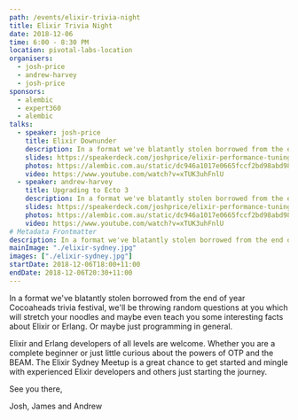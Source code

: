 ```yaml
---
path: /events/elixir-trivia-night
title: Elixir Trivia Night
date: 2018-12-06
time: 6:00 - 8:30 PM
location: pivotal-labs-location
organisers:
  - josh-price
  - andrew-harvey
  - josh-price
sponsors:
  - alembic
  - expert360
  - alembic
talks:
  - speaker: josh-price
    title: Elixir Downunder
    description: In a format we've blatantly stolen borrowed from the end of year Cocoaheads trivia festival, we'll be throwing random questions at you which will stretch your noodles and maybe even teach you some interesting facts about Elixir or Erlang. Or maybe just programming in general.
    slides: https://speakerdeck.com/joshprice/elixir-performance-tuning
    photos: https://alembic.com.au/static/dc946a1017e0665fccf2bd98abd98a67/c9121/elixir-sydney-july.jpg
    video: https://www.youtube.com/watch?v=xTUK3uhFnlU
  - speaker: andrew-harvey
    title: Upgrading to Ecto 3
    description: In a format we've blatantly stolen borrowed from the end of year Cocoaheads trivia festival, we'll be throwing random questions at you which will stretch your noodles and maybe even teach you some interesting facts about Elixir or Erlang. Or maybe just programming in general.
    slides: https://speakerdeck.com/joshprice/elixir-performance-tuning
    photos: https://alembic.com.au/static/dc946a1017e0665fccf2bd98abd98a67/c9121/elixir-sydney-july.jpg
    video: https://www.youtube.com/watch?v=xTUK3uhFnlU
# Metadata Frontmatter
description: In a format we've blatantly stolen borrowed from the end of year Cocoaheads trivia festival, we'll be throwing random questions at you which will stretch your noodles and maybe even teach you some interesting facts about Elixir or Erlang.
mainImage: "./elixir-sydney.jpg"
images: ["./elixir-sydney.jpg"]
startDate: 2018-12-06T18:00+11:00
endDate: 2018-12-06T20:30+11:00
---
```


In a format we've blatantly stolen borrowed from the end of year Cocoaheads trivia festival, we'll be throwing random questions at you which will stretch your noodles and maybe even teach you some interesting facts about Elixir or Erlang. Or maybe just programming in general.

Elixir and Erlang developers of all levels are welcome. Whether you are a complete beginner or just little curious about the powers of OTP and the BEAM. The Elixir Sydney Meetup is a great chance to get started and mingle with experienced Elixir developers and others just starting the journey.

See you there,

Josh, James and Andrew
